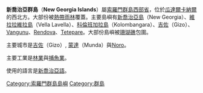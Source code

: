 {{noteTA
|1=zh:佐治;zh-hans:乔治;zh-hk:佐治;zh-sg:乔治;zh-tw:喬治;zh-cn:乔治
}}

'''新喬治亞群島'''（'''New Georgia Islands'''）屬[[索羅門群島|索羅門群島]][[西部省_(所罗门群岛)|西部省]]，位於[[瓜達爾卡納爾|瓜達爾卡納爾]]的西北方。大部份被[[熱帶雨林|熱帶雨林]]覆蓋。主要島嶼有[[新喬治亞島|新喬治亞島]]（New Georgia）、[[維拉拉維拉島|維拉拉維拉島]]（Vella Lavella）、[[科倫班加拉島|科倫班加拉島]]（Kolombangara）、[[吉佐|吉佐]]（Gizo）、[[Vangunu|Vangunu]]、[[Rendova|Rendova]]、[[Tetepare|Tetepare]]。大部份島嶼被[[珊瑚礁|珊瑚礁]]包圍。

主要城市是[[吉佐|吉佐]]（Gizo）, [[蒙達|蒙達]]（Munda）與[[Noro|Noro]]。

主要工業是[[林業|林業]]與[[捕魚業|捕魚業]]。

使用的語言是[[新喬治亞語|新喬治亞語]]。

{{oceania-geo-stub}}

{{DEFAULTSORT:New Georgia Islands}}
[[Category:索羅門群島島嶼|Category:索羅門群島島嶼]]
[[Category:群島|Category:群島]]